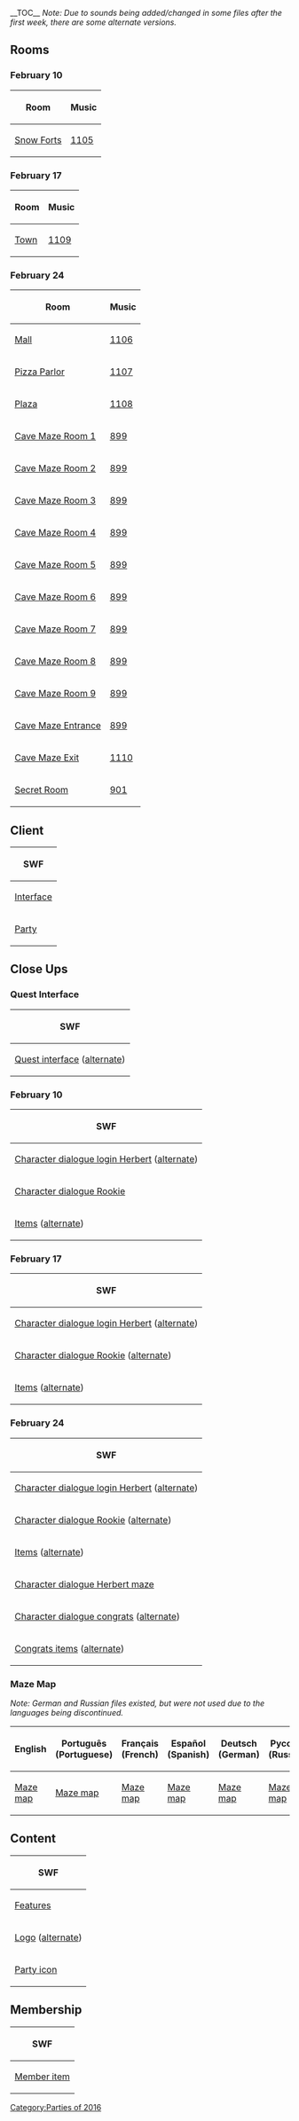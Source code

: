 {{CPW|Operation: Tri-umph|Operação Tri-unfo}}
__TOC__
''Note: Due to sounds being added/changed in some files after the first week, there are some alternate versions.''
==Rooms==
===February 10===
<center>
{|class="wikitable"
!Room!!Music
|-
|[[Media:RoomsForts-OperationDoom.swf|Snow Forts]]||[[Media:Music1105.swf|1105]]
|}
</center>
===February 17===
<center>
{|class="wikitable"
!Room!!Music
|-
|[[Media:RoomsTown-OperationDoom.swf|Town]]||[[Media:Music1109.swf|1109]]
|}
</center>
===February 24===
<center>
{|class="wikitable"
!Room!!Music
|-
|[[Media:RoomsMall-OperationDoom.swf|Mall]]||[[Media:Music1106.swf|1106]]
|-
|[[Media:RoomsPizza-OperationDoom.swf|Pizza Parlor]]||[[Media:Music1107.swf|1107]]
|-
|[[Media:RoomsPlaza-OperationDoom.swf|Plaza]]||[[Media:Music1108.swf|1108]]
|-
|[[Media:RoomsParty1-OperationDoom.swf|Cave Maze Room 1]]||[[Media:Music899.swf|899]]
|-
|[[Media:RoomsParty2-OperationDoom.swf|Cave Maze Room 2]]||[[Media:Music899.swf|899]]
|-
|[[Media:RoomsParty3-OperationDoom.swf|Cave Maze Room 3]]||[[Media:Music899.swf|899]]
|-
|[[Media:RoomsParty4-OperationDoom.swf|Cave Maze Room 4]]||[[Media:Music899.swf|899]]
|-
|[[Media:RoomsParty5-OperationDoom.swf|Cave Maze Room 5]]||[[Media:Music899.swf|899]]
|-
|[[Media:RoomsParty6-OperationDoom.swf|Cave Maze Room 6]]||[[Media:Music899.swf|899]]
|-
|[[Media:RoomsParty7-OperationDoom.swf|Cave Maze Room 7]]||[[Media:Music899.swf|899]]
|-
|[[Media:RoomsParty8-OperationDoom.swf|Cave Maze Room 8]]||[[Media:Music899.swf|899]]
|-
|[[Media:RoomsParty9-OperationDoom.swf|Cave Maze Room 9]]||[[Media:Music899.swf|899]]
|-
|[[Media:RoomsParty10-OperationDoom.swf|Cave Maze Entrance]]||[[Media:Music899.swf|899]]
|-
|[[Media:RoomsParty11-OperationDoom.swf|Cave Maze Exit]]||[[Media:Music1110.swf|1110]]
|-
|[[Media:RoomsParty12-OperationDoom.swf|Secret Room]]||[[Media:Music901.swf|901]]
|}
</center>

==Client==
<center>
{|class="wikitable"
!SWF
|-
|[[Media:ClientInterface-OperationDoom.swf|Interface]]
|-
|[[Media:ClientParty-OperationDoom.swf|Party]]
|}
</center>

==Close Ups==
===Quest Interface===
<center>
{|class="wikitable"
!SWF
|-
|[[Media:Close upsQuest interface-OperationDoom.swf|Quest interface]] ([[Media:Close upsQuest interface-OperationDoom 2.swf|alternate]])
|}
</center>
===February 10===
<center>
{|class="wikitable"
!SWF
|-
|[[Media:Close ups160210 character dialogue login herbert-OperationDoom.swf|Character dialogue login Herbert]] ([[Media:Close ups160210 character dialogue login herbert-OperationDoom 2.swf|alternate]])
|-
|[[Media:Close ups160210 character dialogue rookie-OperationDoom.swf|Character dialogue Rookie]]
|-
|[[Media:Close ups160210 items-OperationDoom.swf|Items]] ([[Media:Close ups160210 items-OperationDoom 2.swf|alternate]])
|}
</center>
===February 17===
<center>
{|class="wikitable"
!SWF
|-
|[[Media:Close ups160217 character dialogue login herbert-OperationDoom.swf|Character dialogue login Herbert]] ([[Media:Close ups160217 character dialogue login herbert-OperationDoom 2.swf|alternate]])
|-
|[[Media:Close ups160217 character dialogue rookie-OperationDoom.swf|Character dialogue Rookie]] ([[Media:Close ups160217 character dialogue rookie-OperationDoom 2.swf|alternate]])
|-
|[[Media:Close ups160217 items-OperationDoom.swf|Items]] ([[Media:Close ups160217 items-OperationDoom 2.swf|alternate]])
|}
</center>
===February 24===
<center>
{|class="wikitable"
!SWF
|-
|[[Media:Close ups160224 character dialogue login herbert-OperationDoom.swf|Character dialogue login Herbert]] ([[Media:Close ups160224 character dialogue login herbert-OperationDoom 2.swf|alternate]])
|-
|[[Media:Close ups160224 character dialogue rookie-OperationDoom.swf|Character dialogue Rookie]] ([[Media:Close ups160224 character dialogue rookie-OperationDoom 2.swf|alternate]])
|-
|[[Media:Close ups160224 items-OperationDoom.swf|Items]] ([[Media:Close ups160224 items-OperationDoom 2.swf|alternate]])
|-
|[[Media:Close ups160224 character dialogue herbert maze-OperationDoom.swf|Character dialogue Herbert maze]]
|-
|[[Media:Close ups160224 character dialogue congrats1-OperationDoom.swf|Character dialogue congrats]] ([[Media:Close ups160224 character dialogue congrats1-OperationDoom 2.swf|alternate]])
|-
|[[Media:Close ups160224 congrats items-OperationDoom.swf|Congrats items]] ([[Media:Close ups160224 congrats items-OperationDoom 2.swf|alternate]])
|}
</center>

===Maze Map===
''Note: German and Russian files existed, but were not used due to the languages being discontinued.''
<center>
{|class="wikitable"
!English!!Português (Portuguese)!!Français (French)!!Español (Spanish)!!Deutsch (German)!!Русский (Russian)
|-
|[[Media:ENClose upsMaze map-OperationDoom.swf|Maze map]]||[[Media:Close upsPTMaze Map-CaveMaze.swf|Maze map]]||[[Media:Close upsFRMaze Map-CaveMaze.swf|Maze map]]||[[Media:Close upsESMaze Map-CaveMaze.swf|Maze map]]||[[Media:DEClose upsMaze map-OperationDoom.swf|Maze map]]||[[Media:Close upsRUMaze Map-CaveMaze.swf|Maze map]]
|}
</center>

==Content==
<center>
{|class="wikitable"
!SWF
|-
|[[Media:ContentFeatures-OperationDoom.swf|Features]]
|-
|[[Media:ContentLogo-OperationDoom.swf|Logo]] ([[Media:ContentLogo-OperationDoom 2.swf|alternate]])
|-
|[[Media:ContentParty icon-OperationDoom.swf|Party icon]]
|}
</center>

==Membership==
<center>
{|class="wikitable"
!SWF
|-
|[[Media:MembershipParty1-OperationDoom.swf|Member item]]
|}
</center>

{{Parties}}

[[Category:Parties of 2016]]
